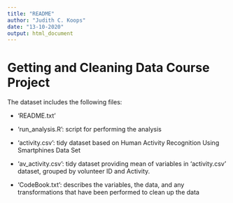 ```yaml
---
title: "README"
author: "Judith C. Koops"
date: "13-10-2020"
output: html_document
---
```


# Getting and Cleaning Data Course Project

The dataset includes the following files:

- 'README.txt'

- 'run_analysis.R': script for performing the analysis

- 'activity.csv': tidy dataset based on Human Activity Recognition Using Smartphines Data Set

- 'av_activity.csv': tidy dataset providing mean of variables in 'activity.csv' dataset, grouped by volunteer ID and Activity.

- 'CodeBook.txt': describes the variables, the data, and any transformations that have been  performed to clean up the data 